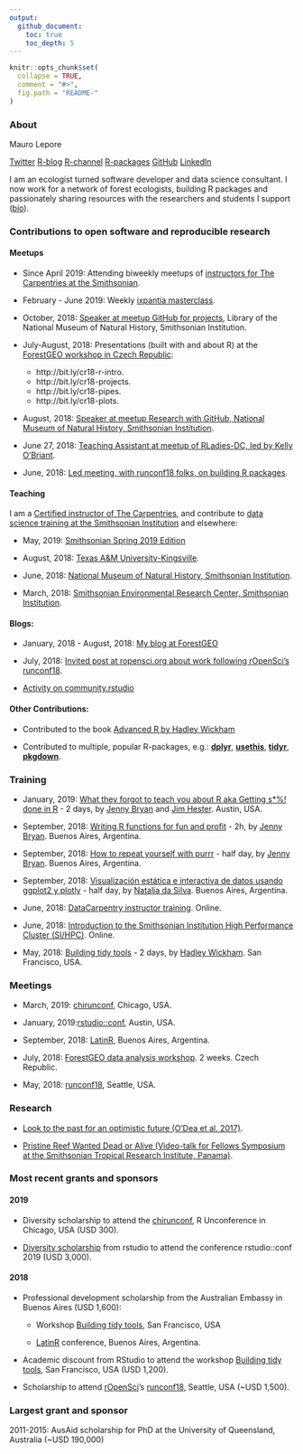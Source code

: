```yaml
---
output:
  github_document:
    toc: true
    toc_depth: 5
---
```


```r
knitr::opts_chunk$set(
  collapse = TRUE,
  comment = "#>",
  fig.path = "README-"
)
```

### About

Mauro Lepore

[Twitter](https://twitter.com/mauro_lepore)
[R-blog](https://fgeo.netlify.com/)
[R-channel](http://bit.ly/r-videos)
[R-packages](https://forestgeo.github.io/fgeo)
[GitHub](https://github.com/maurolepore)
[LinkedIn](https://www.linkedin.com/in/mauro-lepore)

I am an ecologist turned software developer and data science consultant. I now work for a network of forest ecologists, building R packages and passionately sharing resources with the researchers and students I support ([bio](http://bit.ly/mauro-lepore)).

### Contributions to open software and reproducible research

#### Meetups

* Since April 2019: Attending biweekly meetups of [instructors for The Carpentries at the Smithsonian](https://datascience.si.edu/carpentries).

* February - June 2019: Weekly [ixpantia masterclass](https://www.ixpantia.com/en/).

* October, 2018: [Speaker at meetup GitHub for projects](http://bit.ly/2pOrRXo), Library of the National Museum of Natural History, Smithsonian Institution.

* July-August, 2018: Presentations (built with and about R) at the [ForestGEO workshop in Czech Republic](http://bit.ly/event-cr18):
    * http://bit.ly/cr18-r-intro.
    * http://bit.ly/cr18-projects.
    * http://bit.ly/cr18-pipes.
    * http://bit.ly/cr18-plots.

* August, 2018: [Speaker at meetup Research with GitHub, National Museum of Natural History, Smithsonian Institution](http://bit.ly/research-with-github).

* June 27, 2018: [Teaching Assistant at meetup of RLadies-DC, led by Kelly O'Briant](https://twitter.com/kellrstats, https://www.meetup.com/rladies-dc/events/251799760/).

* June, 2018: [Led meeting, with runconf18 folks, on building R packages](https://twitter.com/mauro_lepore/status/1008136303182008320).

#### Teaching

I am a [Certified instructor of The Carpentries](http://bit.ly/mauro-lepore-carpentries-certificate), and contribute to [data science training at the Smithsonian Institution](https://datascience.si.edu/carpentries) and elsewhere:

* May, 2019: [Smithsonian Spring 2019 Edition](https://smithsonianworkshops.github.io/2019-05-16-castle/)

* August, 2018: [Texas A&M University-Kingsville](https://kokbent.github.io/2018-09-29-tamu-kingsville/).
* June, 2018: [National Museum of Natural History, Smithsonian Institution](https://smithsonianworkshops.github.io/2018-06-12-nmnh/).
* March, 2018: [Smithsonian Environmental Research Center, Smithsonian Institution](https://smithsonianworkshops.github.io/2018-03-07-serc/).

#### Blogs:

* January, 2018 - August, 2018: [My blog at ForestGEO](https://fgeo.netlify.com/)

* July, 2018: [Invited post at ropensci.org about work following rOpenSci's runconf18](https://ropensci.org/blog/2018/07/17/pkginspector/).

* [Activity on community.rstudio](https://community.rstudio.com/u/mauro_lepore/summary)

#### Other Contributions:

* Contributed to the book [Advanced R by Hadley Wickham](https://adv-r.hadley.nz/introduction.html#intro-ack)

* Contributed to multiple, popular R-packages, e.g.: [__dplyr__](https://blog.rstudio.com/2017/06/13/dplyr-0-7-0/), [__usethis__](https://www.tidyverse.org/articles/2018/02/usethis-1-3-0/), [__tidyr__](https://www.tidyverse.org/articles/2018/02/tidyr-0-8-0/), [__pkgdown__](https://www.tidyverse.org/articles/2018/05/pkgdown-1-0-0/).

### Training

* January, 2019: [What they forgot to teach you about R aka Getting s*%! done in R](https://whattheyforgot.org/) - 2 days, by [Jenny Bryan](https://jennybryan.org/about/) and [Jim Hester](https://www.linkedin.com/in/jim-hester/). Austin, USA.

* September, 2018: [Writing R functions for fun and profit](https://www.meetup.com/rladies-buenos-aires/events/253987224/) - 2h, by [Jenny Bryan](https://jennybryan.org/about/). Buenos Aires, Argentina.

* September, 2018: [How to repeat yourself with purrr](http://latin-r.com/schedule/#session-3) - half day, by [Jenny Bryan](https://jennybryan.org/about/).  Buenos Aires, Argentina.

* September, 2018: [Visualización estática e interactiva de datos usando ggplot2 y plotly](http://latin-r.com/schedule/#session-1) - half day, by [Natalia da Silva](http://natydasilva.com/). Buenos Aires, Argentina.

* June, 2018: [DataCarpentry instructor training](https://i.imgur.com/f86ieG4.png). Online.

* June, 2018: [Introduction to the Smithsonian Institution High Performance Cluster (SI/HPC)](https://i.imgur.com/kObg0FC.png). Online.

* May, 2018: [Building tidy tools](https://blog.rstudio.com/2018/04/09/building-tidy-tools-workshop/) - 2 days, by [Hadley Wickham](http://hadley.nz/). San Francisco, USA.

### Meetings

* March, 2019: [chirunconf](https://chirunconf.github.io/#team), Chicago, USA.

* January, 2019:[rstudio::conf](https://www.rstudio.com/conference/), Austin, USA.

* September, 2018: [LatinR](https://i.imgur.com/TMYMQEf.png), Buenos Aires, Argentina.

* July, 2018: [ForestGEO data analysis workshop](https://www.forestgeo.si.edu/2018-forestgeo-dynamics-workshop-czech-republic). 2 weeks. Czech Republic.

* May, 2018: [runconf18](http://unconf18.ropensci.org/#participants), Seattle, USA.



### Research

* [Look to the past for an optimistic future (O'Dea et al. 2017)](https://goo.gl/U3aBC2).

* [Pristine Reef Wanted Dead or Alive (Video-talk for Fellows Symposium at the Smithsonian Tropical Research Institute, Panama)](https://www.youtube.com/watch?v=MM29AB-52HY).



### Most recent grants and sponsors

#### 2019

* Diversity scholarship to attend the [chirunconf](https://chirunconf.github.io/), R Unconference in Chicago, USA (USD 300).

* [Diversity scholarship](https://blog.rstudio.com/2018/08/10/rstudio-conf-2019-diversity-scholarships/) from rstudio to attend the conference rstudio::conf 2019 (USD 3,000).

#### 2018

* Professional development scholarship from the Australian Embassy in Buenos Aires (USD 1,600):
    
    * Workshop [Building tidy tools](https://blog.rstudio.com/2018/04/09/building-tidy-tools-workshop/), San Francisco, USA
    
    * [LatinR](http://latin-r.com/) conference, Buenos Aires, Argentina.

* Academic discount from RStudio to attend the workshop [Building tidy tools](https://blog.rstudio.com/2018/04/09/building-tidy-tools-workshop/), San Francisco, USA (USD 1,200).

* Scholarship to attend [rOpenSci](https://ropensci.org/)'s [runconf18](http://unconf18.ropensci.org/#participants), Seattle, USA (~USD 1,500).

### Largest grant and sponsor

2011-2015: AusAid scholarship for PhD at the University of Queensland, Australia (~USD 190,000)
